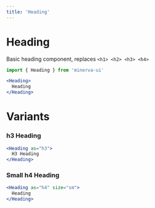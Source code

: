 ```yaml
---
title: 'Heading'
---
```



# Heading

Basic heading component, replaces `<h1> <h2> <h3> <h4>`

```js
import { Heading } from 'minerva-ui'
```

```jsx live
<Heading>
  Heading
</Heading>
```

# Variants

### h3 Heading
```jsx live
<Heading as="h3">
  H3 Heading
</Heading>
```

### Small h4 Heading
```jsx live
<Heading as="h4" size="sm">
  Heading
</Heading>
```